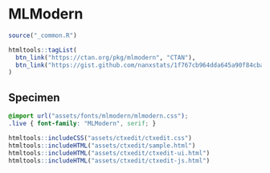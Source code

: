 # MLModern

```r
source("_common.R")
```

```r
htmltools::tagList(
  btn_link("https://ctan.org/pkg/mlmodern", "CTAN"),
  btn_link("https://gist.github.com/nanxstats/1f767cb964dda645a90f84cbade05dcb", "Conversion Script")
)
```

## Specimen

```css
@import url("assets/fonts/mlmodern/mlmodern.css");
.live { font-family: "MLModern", serif; }
```

```r
htmltools::includeCSS("assets/ctxedit/ctxedit.css")
htmltools::includeHTML("assets/ctxedit/sample.html")
htmltools::includeHTML("assets/ctxedit/ctxedit-ui.html")
htmltools::includeHTML("assets/ctxedit/ctxedit-js.html")
```
